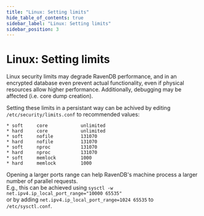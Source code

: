 ```yaml
---
title: "Linux: Setting limits"
hide_table_of_contents: true
sidebar_label: "Linux: Setting limits"
sidebar_position: 3
---
```



# Linux: Setting limits
Linux security limits may degrade RavenDB performance, and in an encrypted database even prevent actual functionality, 
even if physical resources allow higher performance. Additionally, debugging may be affected (i.e. core dump creation).  

Setting these limits in a persistant way can be achived by editing `/etc/security/limits.conf` to recommended values:  
```
* soft     core            unlimited
* hard     core            unlimited
* soft     nofile          131070
* hard     nofile          131070
* soft     nproc           131070
* hard     nproc           131070
* soft     memlock         1000
* hard     memlock         1000
```

Opening a larger ports range can help RavenDB's machine process a larger number of parallel requests.  
E.g., this can be achieved using ```sysctl -w net.ipv4.ip_local_port_range="10000 65535"```  
or by adding ```net.ipv4.ip_local_port_range=1024 65535``` to `/etc/sysctl.conf`.  
